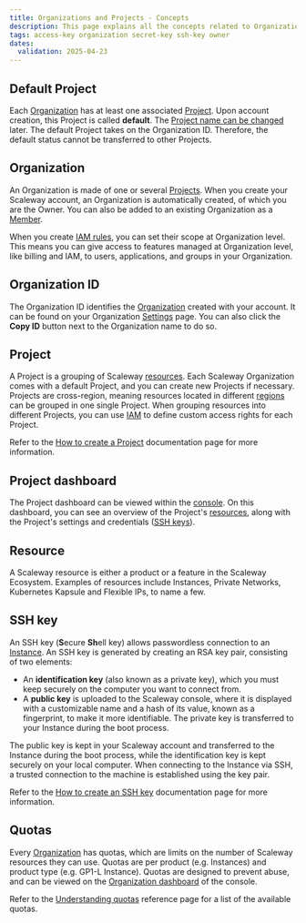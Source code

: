 ```yaml
---
title: Organizations and Projects - Concepts
description: This page explains all the concepts related to Organizations and Projects
tags: access-key organization secret-key ssh-key owner
dates:
  validation: 2025-04-23
---
```



## Default Project

Each [Organization](#organization) has at least one associated [Project](#project). Upon account creation, this Project is called **default**. The [Project name can be changed](/organizations-and-projects/how-to/change-project-name/) later. The default Project takes on the Organization ID. Therefore, the default status cannot be transferred to other Projects.

## Organization

An Organization is made of one or several [Projects](#project). When you create your Scaleway account, an Organization is automatically created, of which you are the Owner. You can also be added to an existing Organization as a [Member](#member).

When you create [IAM rules](#rule), you can set their scope at Organization level. This means you can give access to features managed at Organization level, like billing and IAM, to users, applications, and groups in your Organization.

<Lightbox image={image} alt="" />

## Organization ID

The Organization ID identifies the [Organization](#organization) created with your account. It can be found on your Organization [Settings](https://account.scaleway.com/?service=elementssettings/organization/information) page. You can also click the **Copy ID** button next to the Organization name to do so.

## Project

A Project is a grouping of Scaleway [resources](#resource). Each Scaleway Organization comes with a default Project, and you can create new Projects if necessary. Projects are cross-region, meaning resources located in different [regions](/instances/concepts/#region) can be grouped in one single Project. When grouping resources into different Projects, you can use [IAM](/iam/concepts/#iam) to define custom access rights for each Project.

Refer to the [How to create a Project](/organizations-and-projects/how-to/create-a-project) documentation page for more information.

## Project dashboard

The Project dashboard can be viewed within the [console](https://account.scaleway.com/?service=elementsproject). On this dashboard, you can see an overview of the Project's [resources](#resource), along with the Project's settings and credentials ([SSH keys](#ssh-key)).

## Resource

A Scaleway resource is either a product or a feature in the Scaleway Ecosystem. Examples of resources include Instances, Private Networks, Kubernetes Kapsule and Flexible IPs, to name a few.

## SSH key

An SSH key (**S**ecure **Sh**ell key) allows passwordless connection to an [Instance](/instances/concepts/#instance). An SSH key is generated by creating an RSA key pair, consisting of two elements:

- An **identification key** (also known as a private key), which you must keep securely on the computer you want to connect from.
- A **public key** is uploaded to the Scaleway console, where it is displayed with a customizable name and a hash of its value, known as a fingerprint, to make it more identifiable. The private key is transferred to your Instance during the boot process.

The public key is kept in your Scaleway account and transferred to the Instance during the boot process, while the identification key is kept securely on your local computer. When connecting to the Instance via SSH, a trusted connection to the machine is established using the key pair.

Refer to the [How to create an SSH key](/organizations-and-projects/how-to/create-ssh-key) documentation page for more information.


## Quotas

Every [Organization](/organizations-and-projects/concepts/#organization) has quotas, which are limits on the number of Scaleway resources they can use. Quotas are per product (e.g. Instances) and product type (e.g. GP1-L Instance). Quotas are designed to prevent abuse, and can be viewed on the [Organization dashboard](https://account.scaleway.com/?service=elementsorganization/quotas) of the console.

Refer to the [Understanding quotas](/organizations-and-projects/additional-content/organization-quotas) reference page for a list of the available quotas.

